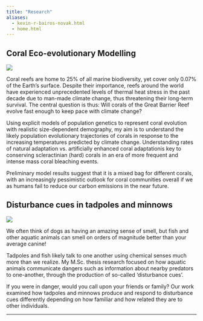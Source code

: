 ```yaml
---
title: "Research"
aliases:
  - kevin-r-bairos-novak.html
  - home.html
---
```


## Coral Eco-evolutionary Modelling


<!-- ::: {layout="[ 30, 70 ]"} -->
<!-- ::: {#first-column} -->
![](img/coral.jpg)
<!-- ::: -->

<!-- ::: {#second-column column.width="70%"} -->

Coral reefs are home to 25% of all marine biodiversity, yet cover only 0.07% of the Earth's surface. Despite their importance, reefs around the world have experienced unprecedented levels of thermal heat stress in the past decade due to man-made climate change, thus threatening their long-term survival. The central question is thus: Will corals of the Great Barrier Reef evolve fast enough to keep pace with climate change? 

Using explicit models of population genetics to represent coral evolution with realistic size-dependent demography, my aim is to understand the likely population evolutionary trajectories of corals in response to the increasing temperatures predicted by climate change. Understanding rates of natural adaptation vs. artificially enhanced coral adaptationis key to  conserving scleractinian (hard) corals in an era of more frequent and intense mass coral bleaching events.

Preliminary model results suggest that it is a mixed bag for different corals, with an increasingly pessimistic outlook for coral communities overall if we as humans fail to reduce our carbon emissions in the near future.
<!-- ::: -->
<!-- ::: -->

## Disturbance cues in tadpoles and minnows

::: {layout="[30,70]"}

::: {#first-column}

![](img/fish.jpg)

:::

::: {#second-column column.width="70%"}

We often think of dogs as having an amazing sense of smell, but fish and other aquatic animals can smell on orders of magnitude better than your average canine!

Tadpoles and fish likely talk to one another  using chemical senses much more than we realize. My M.Sc. thesis research focused on how aquatic animals communicate dangers such as information about nearby predators to one-another, through the production of so-called 'disturbance cues'.

If you were in danger, would you call upon your friends or family? Our work examined how tadpoles and minnows produce and respond to disturbance cues differently depending on how familiar and how related they are to other individuals.

:::

:::


---

<!-- ##  -->

<!-- ::: {layout="[30,70]"} -->

<!-- ::: {#first-column} -->

<!-- ![](img/fish.jpg) -->

<!-- ::: -->

<!-- ::: {#second-column column.width="70%"} -->

<!-- We often think of dogs as having an amazing sense of smell, but fish and other aquatic animals can smell on orders of magnitude better than your average canine! -->

<!-- Tadpoles and fish likely talk to one another  using chemical senses much more than we realize. My M.Sc. thesis research focused on how aquatic animals communicate dangers such as information about nearby predators to one-another, through the production of so-called 'disturbance cues'. -->

<!-- If you were in danger, would you call upon your friends or family? Our work examined how tadpoles and minnows produce and respond to disturbance cues differently depending on how familiar and how related they are to other individuals. -->

<!-- ::: -->

<!-- ::: -->





